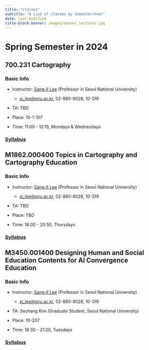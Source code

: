 ```yaml
---
title: "Classes"
subtitle: "A List of Classes by Semester/Year"
date: last-modified
title-block-banner: images/banner_lectures.jpg
---
```


# Spring Semester in 2024

## 700.231 Cartography

### Basic Info

-   Instructor: [Sang-Il Lee](https://sangillee66.github.io/) (Professor in Seoul National University)

    -   [si_lee\@snu.ac.kr](mailto:%20si_lee@snu.ac.kr), 02-880-9028, 10-319

-   TA: TBD

-   Place: 10-1-107

-   Time: 11:00 - 12:15, Mondays & Wednesdays

### [Syllabus](classes/2024_1_Cartography.qmd)

## M1862.000400 Topics in Cartography and Cartography Education

### Basic Info

-   Instructor: [Sang-Il Lee](https://sangillee66.github.io/) (Professor in Seoul National University)

    -   [si_lee\@snu.ac.kr](mailto:%20si_lee@snu.ac.kr), 02-880-9028, 10-319

-   TA: TBD

-   Place: TBD

-   Time: 18:00 - 20:50, Thursdays

### [Syllabus](classes/2024_1_Topics_in_Carto_Carto_Edu.qmd)

## M3450.001400 Designing Human and Social Education Contents for AI Convergence Education

### Basic Info

-   Instructor: [Sang-Il Lee](https://sangillee66.github.io/) (Professor in Seoul National University)

    -   [si_lee\@snu.ac.kr](mailto:%20si_lee@snu.ac.kr), 02-880-9028, 10-319

-   TA: Sechang Kim (Graduate Student, Seoul National University)

-   Place: 10-207

-   Time: 18:30 - 21:20, Tuesdays

### [Syllabus](classes/2024_1_AI_Edu.qmd)
